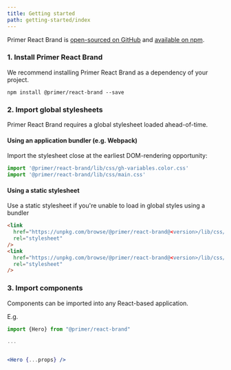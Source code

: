 ```yaml
---
title: Getting started
path: getting-started/index
---
```


Primer React Brand is [open-sourced on GitHub](https://github.com/primer/react-brand) and [available on npm](https://www.npmjs.com/package/@primer/react-brand).

### 1. Install Primer React Brand

We recommend installing Primer React Brand as a dependency of your project.

```shell
npm install @primer/react-brand --save
```

### 2. Import global stylesheets

Primer React Brand requires a global stylesheet loaded ahead-of-time.

#### Using an application bundler (e.g. Webpack)

Import the stylesheet close at the earliest DOM-rendering opportunity:

```js
import '@primer/react-brand/lib/css/gh-variables.color.css'
import '@primer/react-brand/lib/css/main.css'
```

#### Using a static stylesheet

Use a static stylesheet if you're unable to load in global styles using a bundler

```html
<link
  href="https://unpkg.com/browse/@primer/react-brand@<version>/lib/css/main.css"
  rel="stylesheet"
/>
<link
  href="https://unpkg.com/browse/@primer/react-brand@<version>/lib/css/gh-variables.color.css"
  rel="stylesheet"
/>
```

### 3. Import components

Components can be imported into any React-based application.

E.g.

```jsx
import {Hero} from "@primer/react-brand"

...


<Hero {...props} />

```

